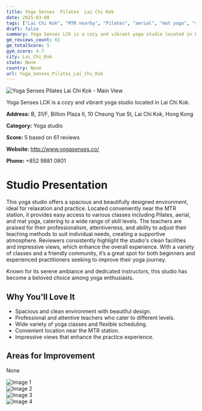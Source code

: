 ```yaml
---
title: Yoga Senses  Pilates  Lai Chi Kok
date: 2025-03-08
tags: ["Lai Chi Kok", "MTR nearby", "Pilates", "aerial", "mat yoga", "spacious", "clean", "Lai Chi Kok"]  
draft: false
summary: Yoga Senses LCK is a cozy and vibrant yoga studio located in Lai Chi Kok.
gm_reviews_count: 61
gm_totalScore: 5
gym_score: 4.7
city: Lai_Chi_Kok
state: None
country: None
url: Yoga_Senses_Pilates_Lai_Chi_Kok
---
```


<div className="aspect-[16/9] relative my-8">
  <img 
    src="https://lh5.googleusercontent.com/p/AF1QipPaA-3t-qxoavcFfY4haJMrU5gQvciLP20brQ8w=w1920-h1080-k-no"
    alt="Yoga Senses  Pilates  Lai Chi Kok - Main View"
    className="object-cover absolute inset-0 w-full h-full rounded-lg"
  />
</div>

Yoga Senses LCK is a cozy and vibrant yoga studio located in Lai Chi Kok.

**Address:** B, 31/F, Billion Plaza II, 10 Cheung Yue St, Lai Chi Kok, Hong Kong

**Category:** Yoga studio

**Score:** 5 based on 61 reviews

**Website:** http://www.yogasenses.co/

**Phone:** +852 9881 0801

# Studio Presentation

This yoga studio offers a spacious and beautifully designed environment, ideal for relaxation and practice. Located conveniently near the MTR station, it provides easy access to various classes including Pilates, aerial, and mat yoga, catering to a wide range of skill levels. The teachers are praised for their professionalism, attentiveness, and ability to adjust their teaching methods to suit individual needs, creating a supportive atmosphere. Reviewers consistently highlight the studio's clean facilities and impressive views, which enhance the overall experience. With a variety of classes and a friendly community, it’s a great spot for both beginners and experienced practitioners seeking to improve their yoga journey.

Known for its serene ambiance and dedicated instructors, this studio has become a beloved choice among yoga enthusiasts.

## Why You'll Love It

- Spacious and clean environment with beautiful design.
- Professional and attentive teachers who cater to different levels.
- Wide variety of yoga classes and flexible scheduling.
- Convenient location near the MTR station.
- Impressive views that enhance the practice experience.

## Areas for Improvement

None

<div className="grid grid-cols-1 xl:grid-cols-2 gap-4 my-8">
<div className="aspect-[4/3] relative"><img src="https://lh3.googleusercontent.com/p/AF1QipNqiKDxIExXlsuqLR_2NHuW_TfbGnzYmXNSEHRy=w1920-h1080-k-no" alt="Image 1" className="object-cover absolute inset-0 w-full h-full rounded-lg" /></div>
<div className="aspect-[4/3] relative"><img src="https://lh5.googleusercontent.com/p/AF1QipMoLEZ3EsAavYAeuhXgkST-PJuAcud4a4fG1di6=w1920-h1080-k-no" alt="Image 2" className="object-cover absolute inset-0 w-full h-full rounded-lg" /></div>
<div className="aspect-[4/3] relative"><img src="https://lh5.googleusercontent.com/p/AF1QipNlvhEmb2ksd_wwhjJSF7D0Pw94ESLmlEjdZUps=w1920-h1080-k-no" alt="Image 3" className="object-cover absolute inset-0 w-full h-full rounded-lg" /></div>
<div className="aspect-[4/3] relative"><img src="https://lh5.googleusercontent.com/p/AF1QipOC4T1hKnasCMcrjUElmiu-qbcbKX3YkCC_zfIU=w1920-h1080-k-no" alt="Image 4" className="object-cover absolute inset-0 w-full h-full rounded-lg" /></div>
</div>